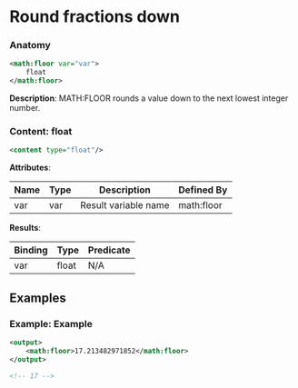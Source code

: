 # Round fractions down

### Anatomy

```xml
<math:floor var="var">
    float
</math:floor>
```

 **Description**:
 MATH:FLOOR rounds a value down to the next lowest integer number.

### Content: float

```xml
<content type="float"/>
```

**Attributes**:

| Name | Type | Description | Defined By |
| ---- | ---- | ----------- | ---------- |
| var | var | Result variable name | math:floor |


**Results**:

| Binding | Type | Predicate |
| ------- | ---- | --------- |
| var | float | N/A |


## Examples

### Example: Example

```xml
<output>
	<math:floor>17.213482971852</math:floor>
</output>

<!-- 17 -->
```

